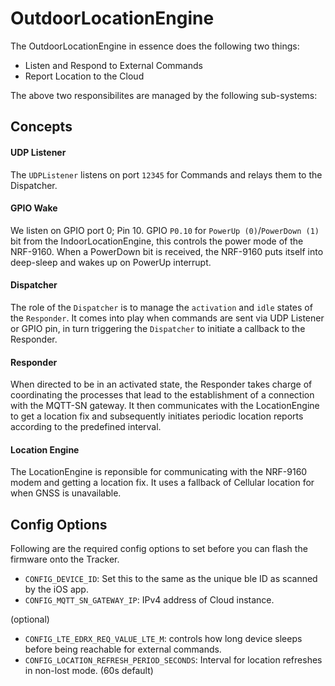 # OutdoorLocationEngine

The OutdoorLocationEngine in essence does the following two things:

- Listen and Respond to External Commands
- Report Location to the Cloud

The above two responsibilites are managed by the following sub-systems:

## Concepts
#### UDP Listener
The `UDPListener` listens on port `12345` for Commands and relays them to the Dispatcher.

#### GPIO Wake
We listen on GPIO port 0; Pin 10. GPIO `P0.10` for `PowerUp (0)`/`PowerDown (1)` bit from the IndoorLocationEngine,
this controls the power mode of the NRF-9160. When a PowerDown bit is received, the NRF-9160 puts itself into deep-sleep
and wakes up on PowerUp interrupt.

#### Dispatcher
The role of the `Dispatcher` is to manage the `activation` and `idle` states of the `Responder`.
It comes into play when commands are sent via UDP Listener or GPIO pin, in turn triggering the `Dispatcher` to initiate
a callback to the Responder.

#### Responder
When directed to be in an activated state, the Responder takes charge of coordinating the processes that lead to the establishment of a
connection with the MQTT-SN gateway. It then communicates with the LocationEngine to get a location fix and subsequently initiates periodic
location reports according to the predefined interval.

#### Location Engine
The LocationEngine is reponsible for communicating with the NRF-9160 modem and getting a location fix.
It uses a fallback of Cellular location for when GNSS is unavailable.

## Config Options

Following are the required config options to set before you can flash the firmware onto the Tracker.

- `CONFIG_DEVICE_ID`: Set this to the same as the unique ble ID as scanned by the iOS app.
- `CONFIG_MQTT_SN_GATEWAY_IP`: IPv4 address of Cloud instance.

(optional)
- `CONFIG_LTE_EDRX_REQ_VALUE_LTE_M`: controls how long device sleeps before being reachable for external commands.
- `CONFIG_LOCATION_REFRESH_PERIOD_SECONDS`: Interval for location refreshes in non-lost mode. (60s default)
